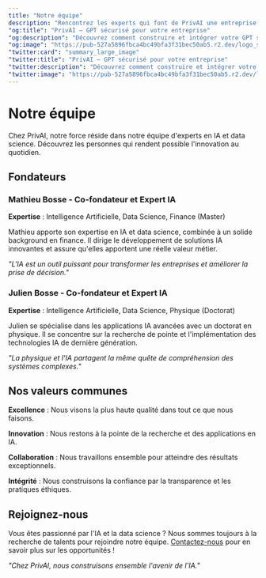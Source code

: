 ```yaml
---
title: "Notre équipe"
description: "Rencontrez les experts qui font de PrivAI une entreprise d'exception"
"og:title": "PrivAI – GPT sécurisé pour votre entreprise"
"og:description": "Découvrez comment construire et intégrer votre GPT sécurisé avec PrivAI."
"og:image": "https://pub-527a5896fbca4bc49bfa3f31bec50ab5.r2.dev/logo_square.png"
"twitter:card": "summary_large_image"
"twitter:title": "PrivAI – GPT sécurisé pour votre entreprise"
"twitter:description": "Découvrez comment construire et intégrer votre GPT sécurisé avec PrivAI."
"twitter:image": "https://pub-527a5896fbca4bc49bfa3f31bec50ab5.r2.dev/logo_square.png"
---
```


# Notre équipe

Chez PrivAI, notre force réside dans notre équipe d'experts en IA et data science. Découvrez les personnes qui rendent possible l'innovation au quotidien.

## Fondateurs

### Mathieu Bosse - Co-fondateur et Expert IA
**Expertise** : Intelligence Artificielle, Data Science, Finance (Master)

Mathieu apporte son expertise en IA et data science, combinée à un solide background en finance. Il dirige le développement de solutions IA innovantes et assure qu'elles apportent une réelle valeur métier.

*"L'IA est un outil puissant pour transformer les entreprises et améliorer la prise de décision."*

### Julien Bosse - Co-fondateur et Expert IA
**Expertise** : Intelligence Artificielle, Data Science, Physique (Doctorat)

Julien se spécialise dans les applications IA avancées avec un doctorat en physique. Il se concentre sur la recherche de pointe et l'implémentation des technologies IA de dernière génération.

*"La physique et l'IA partagent la même quête de compréhension des systèmes complexes."*

## Nos valeurs communes

**Excellence** : Nous visons la plus haute qualité dans tout ce que nous faisons.

**Innovation** : Nous restons à la pointe de la recherche et des applications en IA.

**Collaboration** : Nous travaillons ensemble pour atteindre des résultats exceptionnels.

**Intégrité** : Nous construisons la confiance par la transparence et les pratiques éthiques.

## Rejoignez-nous

Vous êtes passionné par l'IA et la data science ? Nous sommes toujours à la recherche de talents pour rejoindre notre équipe. [Contactez-nous](/contact) pour en savoir plus sur les opportunités !

*"Chez PrivAI, nous construisons ensemble l'avenir de l'IA."*